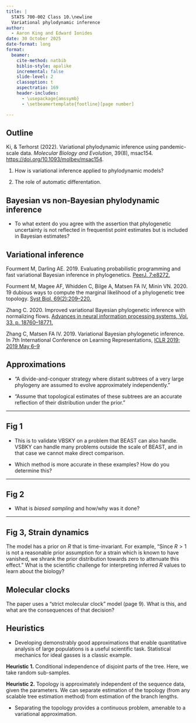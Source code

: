 ```yaml
---
title: |
  STATS 700-002 Class 10.\newline
  Variational phylodynamic inference
author:
  - Aaron King and Edward Ionides
date: 30 October 2025
date-format: long
format:
  beamer:
    cite-method: natbib
    biblio-style: apalike
    incremental: false
    slide-level: 2
    classoption: t
    aspectratio: 169
    header-includes:
      - \usepackage{amssymb}
      - \setbeamertemplate{footline}[page number]

---
```


## Outline

 Ki, & Terhorst (2022). Variational phylodynamic inference using pandemic-scale data. _Molecular Biology and Evolution_, 39(8), msac154. [https://doi.org/10.1093/molbev/msac154](https://doi.org/10.1093/molbev/msac154).

1. How is variational inference applied to phylodynamic models?

2. The role of automatic differentation. 


## Bayesian vs non-Bayesian phylodynamic inference

* To what extent do you agree with the assertion that phylogenetic uncertainty is not reflected in frequentist point estimates but is included in Bayesian estimates?


## Variational inference

Fourment M, Darling AE. 2019.
Evaluating probabilistic programming and fast variational Bayesian inference in phylogenetics.
[PeerJ. 7:e8272.](https://peerj.com/articles/8272/)

Fourment M, Magee AF, Whidden C, Bilge A, Matsen FA IV, Minin
VN. 2020.
19 dubious ways to compute the marginal likelihood
of a phylogenetic tree topology.
[Syst Biol. 69(2):209–220.](https://doi.org/10.1093/sysbio/syz046)

Zhang C. 2020.
Improved variational Bayesian phylogenetic inference with normalizing flows.
[Advances in neural information processing systems, Vol. 33. p. 18760–18771.](https://proceedings.neurips.cc/paper/2020/file/d96409bf894217686ba124d7356686c9-Paper.pdf)

Zhang C, Matsen FA IV. 2019. Variational Bayesian phylogenetic inference.
In 7th International Conference on Learning Representations,
[ICLR 2019; 2019 May 6–9](https://openreview.net/forum?id=SJVmjjR9FX)


## Approximations

* "A divide-and-conquer strategy where distant subtrees of a very large phylogeny are assumed to evolve approximately independently."

* "Assume that topological estimates of these subtrees are an accurate reflection of their distribution under the prior."

----

\includegraphics[height=8.3cm]{ki22-fig1.png}


## Fig 1

* This is to validate VBSKY on a problem that BEAST can also handle. VSBKY can handle many problems outside the scale of BEAST, and in that case we cannot make direct comparison.

* Which method is more accurate in these examples? How do you determine this?

----

\includegraphics[height=8.3cm]{ki22-fig2.png}

## Fig 2

* What is _biased sampling_ and how/why was it done?


----

\includegraphics[height=8.3cm]{ki22-fig3.png}

## Fig 3, Strain dynamics

The model has a prior on $R$ that is time-invariant. For example,
"Since $R>1$ is not a reasonable prior assumption for a strain which is known to have vanished, we shrank the prior distribution towards zero to attenuate this effect."
 What is the scientific challenge for interpreting inferred $R$ values to learn about the biology?


## Molecular clocks

The paper uses a "strict molecular clock" model (page 9). What is this, and what are the consequences of that decision?

## Heuristics

* Developing demonstrably good approximations that enable quantitative analysis of large populations is a useful scientific task. Statistical mechanics for ideal gasses is a classic example.

__Heuristic 1.__ Conditional independence of disjoint parts of the tree.
   Here, we take random sub-samples.

__Heuristic 2.__ Topology is approximately independent of the sequence data, given the parameters. We can separate estimation of the topology (from any scalable tree estimation method) from estimation of the branch lengths.

* Separating the topology provides a continuous problem, amenable to a variational approximation.





